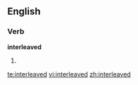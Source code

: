
==English==

===Verb===
'''interleaved'''

# {{past of|[[interleave]]}}

[[te:interleaved]]
[[vi:interleaved]]
[[zh:interleaved]]